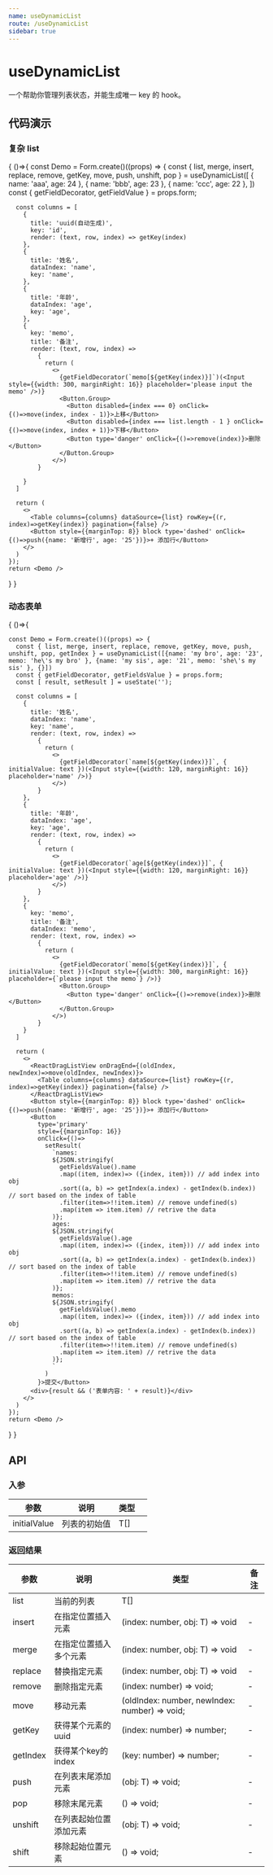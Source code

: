 ```yaml
---
name: useDynamicList
route: /useDynamicList
sidebar: true
---
```



# useDynamicList

一个帮助你管理列表状态，并能生成唯一 key 的 hook。

## 代码演示

### 复杂 list

<Playground>
{
  ()=>{
    const Demo = Form.create()((props) => {
      const { list, merge, insert, replace, remove, getKey, move, push, unshift, pop } = useDynamicList([
        { name: 'aaa', age: 24 },
        { name: 'bbb', age: 23 },
        { name: 'ccc', age: 22 },
      ])
      const { getFieldDecorator, getFieldValue } = props.form;

      const columns = [
        {
          title: 'uuid(自动生成)',
          key: 'id',
          render: (text, row, index) => getKey(index)
        },
        {
          title: '姓名',
          dataIndex: 'name',
          key: 'name',
        },
        {
          title: '年龄',
          dataIndex: 'age',
          key: 'age',
        },
        {
          key: 'memo',
          title: '备注',
          render: (text, row, index) => 
            {
              return (
                <>
                  {getFieldDecorator(`memo[${getKey(index)}]`)(<Input style={{width: 300, marginRight: 16}} placeholder='please input the memo' />)}
                  <Button.Group>
                    <Button disabled={index === 0} onClick={()=>move(index, index - 1)}>上移</Button>
                    <Button disabled={index === list.length - 1 } onClick={()=>move(index, index + 1)}>下移</Button>
                    <Button type='danger' onClick={()=>remove(index)}>删除</Button>
                  </Button.Group>
                </>)
            }
          
        }
      ]

      return (
        <>
          <Table columns={columns} dataSource={list} rowKey={(r, index)=>getKey(index)} pagination={false} />
          <Button style={{marginTop: 8}} block type='dashed' onClick={()=>push({name: '新增行', age: '25'})}>+ 添加行</Button>
        </>
      )
    });
    return <Demo />
  }
}
</Playground>

### 动态表单

<Playground>
{
  ()=>{

    const Demo = Form.create()((props) => {
      const { list, merge, insert, replace, remove, getKey, move, push, unshift, pop, getIndex } = useDynamicList([{name: 'my bro', age: '23', memo: 'he\'s my bro' }, {name: 'my sis', age: '21', memo: 'she\'s my sis' }, {}])
      const { getFieldDecorator, getFieldsValue } = props.form;
      const [ result, setResult ] = useState('');

      const columns = [
        {
          title: '姓名',
          dataIndex: 'name',
          key: 'name',
          render: (text, row, index) => 
            {
              return (
                <>
                  {getFieldDecorator(`name[${getKey(index)}]`, { initialValue: text })(<Input style={{width: 120, marginRight: 16}} placeholder='name' />)}
                </>)
            }
        },
        {
          title: '年龄',
          dataIndex: 'age',
          key: 'age',
          render: (text, row, index) => 
            {
              return (
                <>
                  {getFieldDecorator(`age[${getKey(index)}]`, { initialValue: text })(<Input style={{width: 120, marginRight: 16}} placeholder='age' />)}
                </>)
            }
        },
        {
          key: 'memo',
          title: '备注',
          dataIndex: 'memo',
          render: (text, row, index) => 
            {
              return (
                <>
                  {getFieldDecorator(`memo[${getKey(index)}]`, { initialValue: text })(<Input style={{width: 300, marginRight: 16}} placeholder={`please input the memo`} />)}
                  <Button.Group>
                    <Button type='danger' onClick={()=>remove(index)}>删除</Button>
                  </Button.Group>
                </>)
            }
        }
      ]

      return (
        <>
          <ReactDragListView onDragEnd={(oldIndex, newIndex)=>move(oldIndex, newIndex)}>
            <Table columns={columns} dataSource={list} rowKey={(r, index)=>getKey(index)} pagination={false} />
          </ReactDragListView>
          <Button style={{marginTop: 8}} block type='dashed' onClick={()=>push({name: '新增行', age: '25'})}>+ 添加行</Button>
          <Button
            type='primary'
            style={{marginTop: 16}}
            onClick={()=>
              setResult(
                `names: 
                ${JSON.stringify(
                  getFieldsValue().name
                  .map((item, index)=> ({index, item})) // add index into obj
                  .sort((a, b) => getIndex(a.index) - getIndex(b.index)) // sort based on the index of table
                  .filter(item=>!!item.item) // remove undefined(s)
                  .map(item => item.item) // retrive the data
                )};
                ages: 
                ${JSON.stringify(
                  getFieldsValue().age
                  .map((item, index)=> ({index, item})) // add index into obj
                  .sort((a, b) => getIndex(a.index) - getIndex(b.index)) // sort based on the index of table
                  .filter(item=>!!item.item) // remove undefined(s)
                  .map(item => item.item) // retrive the data
                )};
                memos: 
                ${JSON.stringify(
                  getFieldsValue().memo
                  .map((item, index)=> ({index, item})) // add index into obj
                  .sort((a, b) => getIndex(a.index) - getIndex(b.index)) // sort based on the index of table
                  .filter(item=>!!item.item) // remove undefined(s)
                  .map(item => item.item) // retrive the data
                )};
                `
              )
            }>提交</Button>
          <div>{result && ('表单内容: ' + result)}</div>
        </>
      )
    });
    return <Demo />
  }
}
</Playground>

## API

### 入参

| 参数         | 说明         | 类型                 |   |
|--------------|--------------|----------------------|---|
| initialValue      | 列表的初始值 | T[]              |   |

### 返回结果

| 参数         | 说明         | 类型                 |  备注            |
|--------------|--------------|----------------------|---------------|
| list      | 当前的列表 | T[]              |   |
| insert        | 在指定位置插入元素 | (index: number, obj: T) => void                | - |
| merge         | 在指定位置插入多个元素 | (index: number, obj: T) => void | - |
| replace          | 替换指定元素         | (index: number, obj: T) => void          | - |
| remove   | 删除指定元素     | (index: number) => void;          | - |
| move | 移动元素     | (oldIndex: number, newIndex: number) => void;          | - |
| getKey  | 获得某个元素的 uuid     | (index: number) => number;           | - |
| getIndex  | 获得某个key的 index     | (key: number) => number;           | - |
| push  | 在列表末尾添加元素     | (obj: T) => void;          | - |
| pop  | 移除末尾元素     | () => void;          | - |
| unshift  | 在列表起始位置添加元素    | (obj: T) => void;          | - |
| shift  | 移除起始位置元素     | () => void;          | - |